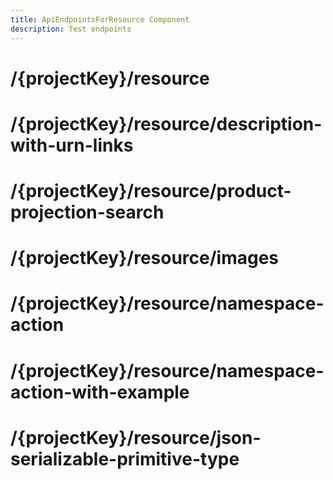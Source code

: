 ```yaml
---
title: ApiEndpointsForResource Component
description: Test endpoints
---
```



# /{projectKey}/resource

<ApiEndpointsForResource apiKey="test" resource="/{projectKey}/resource" />

# /{projectKey}/resource/description-with-urn-links

<ApiEndpointsForResource apiKey="test" resource="/{projectKey}/resource/description-with-urn-links" />

# /{projectKey}/resource/product-projection-search

<ApiEndpointsForResource apiKey="test" resource="/{projectKey}/resource/product-projection-search" />

# /{projectKey}/resource/images

<ApiEndpointsForResource apiKey="test" resource="/{projectKey}/resource/images" />

# /{projectKey}/resource/namespace-action

<ApiEndpointsForResource apiKey="test" resource="/{projectKey}/resource/namespace-action" />

# /{projectKey}/resource/namespace-action-with-example

<ApiEndpointsForResource apiKey="test" resource="/{projectKey}/resource/namespace-action-with-example" />

# /{projectKey}/resource/json-serializable-primitive-type

<ApiEndpointsForResource apiKey="test" resource="/{projectKey}/resource/json-serializable-primitive-type" />
